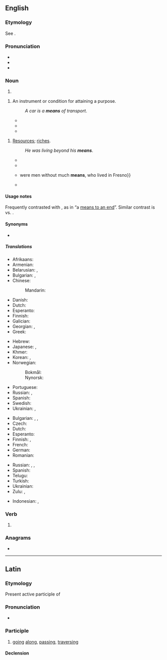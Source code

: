 ==English==
{{wikipedia}}

===Etymology===
See {{m|en|mean||method or course of action used to achieve some result}}.

===Pronunciation===
* {{IPA|en|/miːnz/}}
* {{audio|en|en-us-means.ogg|Audio (US)}}
* {{rhymes|en|iːnz}}

===Noun===
{{head|en|noun form}}

# {{plural of|en|mean}}

{{en-noun|means}}

# An instrument or condition for attaining a purpose.
#: {{ux|en|She treated him as a '''means''' to an end.}}
#: ''A car is a '''means''' of transport''.
#* {{quote-book|en|author={{w|Francis Bacon}}|title=History of the reign of King Henry VII|year=1622|passage=And by this '''means''' also he had them the more at vantage, being tired and harassed with a long march; and more at mercy, being cut off far from their country, and therefore not able by any sudden flight to get to retreat, and to renew their troubles.}}
#* {{quote-book|en|author={{w|William Shakespeare}}|title={{w|Timon of Athens}}|passage=Our hope in him is dead: let us return,<br>And strain what other '''means''' is left unto us<br>In our dear peril.|section=Act V, Scene 1|year=1623}}
#* {{quote-journal|en|date=2013-06-07|author=[http://www.guardian.co.uk/profile/edpilkington Ed Pilkington]
|volume=188|issue=26|page=6|magazine={{w|The Guardian Weekly}}
|title=[http://www.guardian.co.uk/science/2013/may/29/killer-robots-ban-un-warning &lsquo;Killer robots&rsquo; should be banned in advance, UN told]
|passage=In his submission to the UN, [Christof] Heyns points to the experience of drones. Unmanned aerial vehicles were intended initially only for surveillance, and their use for offensive purposes was prohibited, yet once strategists realised their perceived advantages as a '''means''' of carrying out targeted killings, all objections were swept out of the way.}}

{{en-plural noun}}

# [[resources|Resources]]; [[riches]].
#: {{ux|en|a person of '''means'''; &nbsp; independent '''means'''}}
#: ''He was living beyond his '''means'''''.
#* {{quote-book|en|title=A Treatise of Justifying Righteousness|page=163|author=Richard Baxter|year=1676|passage=Where there is much '''means''' to be used, and conditions yet to be performed, for the continuation and Consummation of our Justification, there it is not yet continued or consummate.}}
#* {{quote-book|en|title={{w|The Communist Manifesto}}|page=5|author={{w|Karl Marx}}|editor={{w|Friedrich Engels}}|year=1888|passage=Because there is too much civilisation, too much '''means''' of subsistence, too much industry, too much commerce}}
#* {{quote-book|en|title=Authorizing association of producers of agricultural products|page=99|author=United States. Congress. Senate. Committee on the Judiciary|year=1921|passage=Then the other 12 packers {{...}} were men without much '''means''', who lived in Fresno}}
#* {{quote-book|en|year=1955|author={{w|Rex Stout}}|chapter=Die Like a Dog|title=[[w:Three Witnesses (book)|''Three Witnesses'']]|publisher=[[w:Bantam Books|Bantam Books]]|date_published=October 1994|ISBN=0553249592|page=154|passage=Some kind of writer. He didn't have to make a living; he had '''means'''.}}

====Usage notes====
Frequently contrasted with {{m|en|end||goal}}, as in “a [[means to an end]]”. Similar contrast is {{m|en|process}} vs. {{m|en|product}}.

====Synonyms====
* {{l|en|wherewithal}}

=====Translations=====
{{trans-top|instrument or condition for attaining a purpose}}
* Afrikaans: {{t+|af|middel}}
* Armenian: {{t+|hy|հնար|sc=Armn}}
* Belarusian: {{t|be|спо́саб|m}}, {{t|be|сро́дак|m}}
* Bulgarian: {{t+|bg|спо́соб|m}}, {{t+|bg|сре́дство|n}}
* Chinese:
*: Mandarin: {{t+|cmn|方法|tr=fāngfǎ}}
* Danish: {{t+|da|middel|n}}
* Dutch: {{t+|nl|middel|n}}
* Esperanto: {{t+|eo|rimedo}}
* Finnish: {{t+|fi|väline}}
* Galician: {{t+|gl|medio|m}}
* Georgian: {{t|ka|საშუალება|sc=Geor}}, {{t|ka|ხერხი|sc=Geor}}
* Greek: {{t+|el|μέσο|n|sc=Grek}}
{{trans-mid}}
* Hebrew: {{t+|he|אֶמְצָעִי|m|tr=emtzai}}
* Japanese: {{t+|ja|手段|tr=しゅだん, shudan}}, {{t+|ja|方法|tr=ほうほう, hōhō}}
* Khmer: {{t+|km|មធ្យោបាយ|tr=matyoubaay|sc=Khmr}}
* Korean: {{t+|ko|방법}}, {{t+|ko|수단}}
* Norwegian:
*: Bokmål: {{t+|nb|middel|n}}
*: Nynorsk: {{t|nn|middel|n}}
* Portuguese: {{t+|pt|meio}}
* Russian: {{t+|ru|спо́соб|n}}, {{t+|ru|сре́дство|n}}
* Spanish: {{t+|es|medio|m}}
* Swedish: {{t+|sv|medel|n}}
* Ukrainian: {{t+|uk|спо́сіб|m}}, {{t+|uk|за́сіб|m}}
{{trans-bottom}}

{{trans-top|resources}}
* Bulgarian: {{t+|bg|бога́тство|n}}, {{t+|bg|състоя́ние|n}}, {{t+|bg|сре́дства|n-p}}
* Czech: {{t+|cs|prostředky|m-p}}
* Dutch: {{t+|nl|middelen|n-p}}
* Esperanto: {{t+|eo|rimedoj|p}}
* Finnish: {{t+|fi|varat|p}}, {{t+|fi|varallisuus}}
* French: {{t+|fr|moyens|m-p}}
* German: {{t+|de|Mittel|n}}
* Romanian: {{t|ro|mijloace|n-p}}
{{trans-mid}}
* Russian: {{t+|ru|бога́тство|n}}, {{t+|ru|состоя́ние|n}}, {{t+|ru|сре́дства|n-p}}
* Spanish: {{t+|es|medios|m-p}}
* Telugu: {{t|te|మూలాధారాలు}}
* Turkish: {{t+|tr|kaynak}}
* Ukrainian: {{t+|uk|бага́тство|n}}
* Zulu: {{t+|zu|icebo|c5|c6}}, {{t|zu|isu|c5|c6}}
{{trans-bottom}}

{{checktrans-top}}
* Indonesian: {{t+check|id|alat}}, {{t+check|id|alat|alt=peralatan}}
{{trans-mid}}
{{trans-bottom}}

===Verb===
{{head|en|verb form}}

# {{en-third-person singular of|mean}}

===Anagrams===
* {{anagrams|en|a=aemns|Mensa|Seman|amens|manes|manse|mensa|mesna|names|namés|neams|ñames}}

----

==Latin==

===Etymology===
Present active participle of {{m|la|meō||go along, traverse}}

===Pronunciation===
* {{la-IPA|meāns}}

===Participle===
{{la-part|meāns}}

# [[going]] [[along]], [[passing]], [[traversing]]

====Declension====
{{la-adecl|meāns<3-P+>}}
